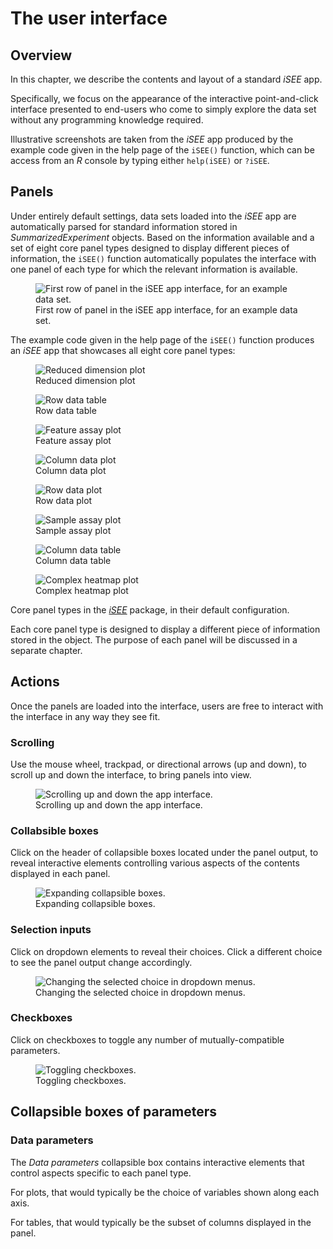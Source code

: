 # The user interface

## Overview

In this chapter, we describe the contents and layout of a standard *iSEE* app.

Specifically, we focus on the appearance of the interactive point-and-click interface presented to end-users who come to simply explore the data set without any programming knowledge required.

Illustrative screenshots are taken from the *iSEE* app produced by the example code given in the help page of the `iSEE()` function,
which can be access from an *R* console by typing either `help(iSEE)` or `?iSEE`.

## Panels

Under entirely default settings, data sets loaded into the *iSEE* app are automatically parsed for standard information stored in *SummarizedExperiment* objects.
Based on the information available and a set of eight core panel types designed to display different pieces of information, the `iSEE()` function automatically populates the interface with one panel of each type for which the relevant information is available.

![First row of panel in the iSEE app interface, for an example data set.](figures/iSEE.png){#fig-iSEE}

The example code given in the help page of the `iSEE()` function produces an *iSEE* app that showcases all eight core panel types:

::: {#fig-elephants layout-ncol=3}

![Reduced dimension plot](figures/ReducedDimensionPlot.png){#fig-ReducedDimensionPlot}

![Row data table](figures/RowDataTable.png){#fig-RowDataTable}

![Feature assay plot](figures/FeatureAssayPlot.png){#fig-FeatureAssayPlot}

![Column data plot](figures/ColumnDataPlot.png){#fig-ColumnDataPlot}

![Row data plot](figures/RowDataPlot.png){#fig-RowDataPlot}

![Sample assay plot](figures/SampleAssayPlot.png){#fig-SampleAssayPlot}

![Column data table](figures/ColumnDataTable.png){#fig-ColumnDataTable}

![Complex heatmap plot](figures/ComplexHeatmapPlot.png){#fig-ComplexHeatmapPlotlumnDataPlot}

Core panel types in the [*iSEE*][bioc-isee] package, in their default configuration.
:::

Each core panel type is designed to display a different piece of information stored in the object.
The purpose of each panel will be discussed in a separate chapter.

## Actions

Once the panels are loaded into the interface, users are free to interact with the interface in any way they see fit.

### Scrolling

Use the mouse wheel, trackpad, or directional arrows (up and down), to scroll up and down the interface, to bring panels into view.

![Scrolling up and down the app interface.](figures/action-scroll.gif){#fig-scrolling}

### Collabsible boxes

Click on the header of collapsible boxes located under the panel output, to reveal interactive elements controlling various aspects of the contents displayed in each panel.

![Expanding collapsible boxes.](figures/action-collapsible-box.gif){#fig-collapsible-box}

### Selection inputs

Click on dropdown elements to reveal their choices.
Click a different choice to see the panel output change accordingly.

![Changing the selected choice in dropdown menus.](figures/action-selection-input.gif){#fig-selectinput}

### Checkboxes

Click on checkboxes to toggle any number of mutually-compatible parameters.

![Toggling checkboxes.](figures/action-checkboxes.gif){#fig-checboxes}

## Collapsible boxes of parameters

### Data parameters

The *Data parameters* collapsible box contains interactive elements that control aspects specific to each panel type.

For plots, that would typically be the choice of variables shown along each axis.

For tables, that would typically be the subset of columns displayed in the panel.

[bioc-isee]: https://bioconductor.org/packages/iSEE/